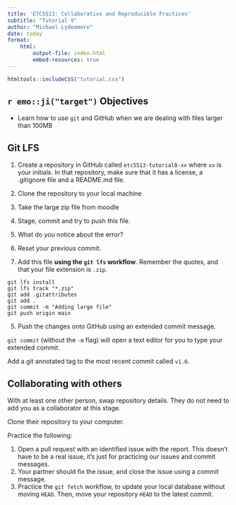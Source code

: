 ```yaml
---
title: 'ETC5513: Collaborative and Reproducible Practices'
subtitle: "Tutorial 9"
author: "Michael Lydeamore"
date: today
format:
    html:
        output-file: index.html
        embed-resources: true
---
```

```r
htmltools::includeCSS("tutorial.css")
```


## `r emo::ji("target")` Objectives

* Learn how to use `git` and GitHub when we are dealing with files larger than 100MB

## Git LFS

1. Create a repository in GitHub called `etc5513-tutorial8-xx` where `xx` is your initials. In that repository, make sure that it has a license, a .gitignore file and a README.md file.

2. Clone the repository to your local machine

3. Take the large zip file from moodle

4. Stage, commit and try to push this file.

5. What do you notice about the error?

6. Reset your previous commit.

4. Add this file **using the `git lfs` workflow**. Remember the quotes, and that your file extension is `.zip`.

```
git lfs install
git lfs track "*.zip"
git add .gitattributes
git add .
git commit -m "Adding large file"
git push origin main
```

5. Push the changes onto GitHub using an extended commit message.


`git commit` (without the `-m` flag) will open a text editor for you to type your extended commit.


Add a git annotated tag to the most recent commit called `v1.0`.

## Collaborating with others

With at least one other person, swap repository details. They do not need to add you as a collaborator at this stage.

Clone their repository to your computer.

Practice the following:

1. Open a pull request with an identified issue with the report. This doesn't have to be a real issue, it's just for practicing our issues and commit messages.
2. Your partner should fix the issue, and close the issue using a commit message.
3. Practice the `git fetch` workflow, to update your local database without moving `HEAD`. Then, move your repository `HEAD` to the latest commit.

